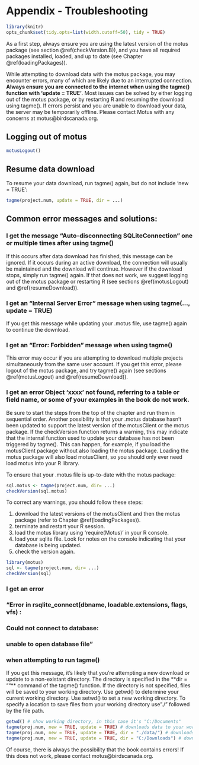 # Appendix - Troubleshooting {#appendixB}

```r

library(knitr)
opts_chunk$set(tidy.opts=list(width.cutoff=50), tidy = TRUE)

```

As a first step, always ensure you are using the latest version of the motus package (see section \@ref(checkVersion.B)), and you have all required packages installed, loaded, and up to date (see Chapter \@ref(loadingPackages)).  

While attempting to download data with the motus package, you may encounter errors, many of which are likely due to an interrupted connection. **Always ensure you are connected to the internet when using the tagme() function with 'update = TRUE'**.  Most issues can be solved by either logging out of the motus package, or by restarting R and resuming the download using tagme(). If errors persist and you are unable to download your data, the server may be temporarily offline. Please contact Motus with any concerns at motus@birdscanada.org.

## Logging out of motus {#motusLogout}
```r
motusLogout()
```

## Resume data download {#resumeDownload}

To resume your data download, run tagme() again, but do not include 'new = TRUE':

```r
tagme(project.num, update = TRUE, dir = ...)
```

## Common error messages and solutions:

### I get the message "Auto-disconnecting SQLiteConnection" one or multiple times after using tagme()

If this occurs after data download has finished, this message can be ignored. If it occurs during an active download, the connection will usually be maintained and the download will continue. However if the download stops, simply run tagme() again. If that does not work, we suggest logging out of the motus package or restarting R (see sections \@ref(motusLogout) and \@ref(resumeDownload)).

### I get an "Internal Server Error" message when using tagme(..., update = TRUE)

If you get this message while updating your .motus file, use tagme() again to continue the download.

### I get an "Error: Forbidden" message when using tagme()

This error may occur if you are attempting to download multiple projects simultaneously from the same user account. If you get this error, please logout of the motus package, and try tagme() again (see sections \@ref(motusLogout) and \@ref(resumeDownload)).

### I get an error Object 'xxxx' not found, referring to a table or field name, or some of your examples in the book do not work.  

Be sure to start the steps from the top of the chapter and run them in sequential order. Another possibility is that your .motus database hasn't been updated to support the latest version of the motusClient or the motus package. If the checkVersion function returns a warning, this may indicate that the internal function used to update your database has not been triggered by tagme(). This can happen, for example, if you load the motusClient package without also loading the motus package. Loading the motus package will also load motusClient, so you should only ever need load motus into your R library. 

To ensure that your .motus file is up-to-date with the motus package:

```r
sql.motus <- tagme(project.num, dir= ...)
checkVersion(sql.motus)
```

To correct any warnings, you should follow these steps:

1. download the latest versions of the motusClient and then the motus package (refer to Chapter \@ref(loadingPackages)).
2. terminate and restart your R session.
3. load the motus library using 'require(Motus)' in your R console.
4. load your sqlite file. Look for notes on the console indicating that your database is being updated.
5. check the version again.

```r
library(motus)
sql <- tagme(project.num, dir= ...)
checkVersion(sql)
```

### I get an error 
### "Error in rsqlite_connect(dbname, loadable.extensions, flags, vfs) :  
###   Could not connect to database:  
### unable to open database file"  
### when attempting to run tagme()
If you get this message, it's likely that you're attempting a new download or update to a non-existant directory.  The directory is specified in the **dir = ""** command of the tagme() function. If the directory is not specified, files will be saved to your working directory. Use getwd() to determine your current working directory. Use setwd() to set a new working directory. To specify a location to save files from your working directory use "./" followed by the file path.
```r
getwd() # show working directory, in this case it's "C:/Documents"
tagme(proj.num, new = TRUE, update = TRUE) # downloads data to your working directory
tagme(proj.num, new = TRUE, update = TRUE, dir = "./data/") # downloads data to the data folder within your working directory ie. the file path C:/Documents/data
tagme(proj.num, new = TRUE, update = TRUE, dir = "C:/Downloads") # downloads data to the file path C:/Downloads
```



Of course, there is always the possibility that the book contains errors! If this does not work, please contact motus@birdscanada.org.